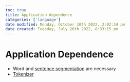```yaml
---
toc: true
title: Application dependence
categories: ['language']
date modified: Monday, October 10th 2022, 2:02:34 pm
date created: Tuesday, July 26th 2022, 8:33:15 pm
---
```


# Application Dependence
- Word and [sentence segmentation](Sentence%20Segmentation.qmd) are necessary
- [Tokenizer](Tokenizer.qmd)



